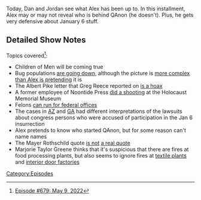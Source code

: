 {{Episode
    | title           = May 9, 2022
    | caption         = [https://knowledgefight.libsyn.com/679-may-9-2022 Listen to this episode on Libsyn]
    | episodeNumber   = 679
    | length          = 01:32:27
    | airDate         = May 11, 2022
    | coverageDate    = May 9, 2022
    | previousEpisode = [[678: July 29-30, 2003]]
    | nextEpisode     = [[680: July 31-August 1, 2003]]
}}

{{Stub}}

Today, Dan and Jordan see what Alex has been up to.  In this installment, Alex may or may not reveal who is behind QAnon (he doesn't).  Plus, he gets very defensive about January 6 stuff.

==Detailed Show Notes==

Topics covered<ref>[https://knowledgefight.com/research/2022/5/10/episode-679-may-9-2022 Episode #679: May 9, 2022]</ref>:

*Children of Men will be coming true
*Bug populations [https://www.bbc.com/news/science-environment-52399373 are going down], although the picture is [https://earthsky.org/earth/insect-apocalyps-not-north-america/ more complex] [https://www.abc.net.au/news/science/2020-04-24/insect-apocalypse-new-research-less-severe/12172318 than Alex is pretending] it is
*The Albert Pike letter that Greg Reece reported on [https://aminutetomidnite.com/nwo-news/albert-pikes-three-world-wars-fact-or-fake/ is a hoax]
*A former employee of Noontide Press [https://www.splcenter.org/hatewatch/2009/06/11/alleged-holocaust-museum-shooter-planned-other-attacks did a shooting] at the Holocaust Memorial Museum
*Felons [https://www.factcheck.org/2008/11/felons-in-office/ can run for federal offices]
*The cases in [https://apnews.com/article/lawsuits-arizona-phoenix-constitutions-paul-gosar-fefc259cdb6cbf7cc9369c5f2f939c61 AZ] and [https://www.nytimes.com/2022/04/22/us/politics/marjorie-taylor-greene-jan-6-insurrectionist.html GA] had different interpretations of the lawsuits about congress persons who were accused of participation in the Jan 6 insurrection
*Alex pretends to know who started QAnon, but for some reason can't name names
*The Mayer Rothschild quote [https://history.stackexchange.com/questions/7887/did-rothschild-say-this-famous-quote-if-yes-what-did-he-mean-by-it is not] [https://books.google.com/books?dq=T.%20Cushing%20Daniel%20hr%20314%201911&hl=en&id=tWY3DwAAQBAJ&lpg=PA20&ots=Ay2wN1mFgl&pg=PA20&sa=X&sig=ACfU3U1FUagdkaUA9bksOUVvUUTeY9_6kw&source=bl&ved=2ahUKEwigua_UydX3AhU5kIkEHfpRDEIQ6AF6BAgSEAM#v=onepage&q=T.%20Cushing%20Daniel%20hr%20314%201911&f=false a real quote]
*Marjorie Taylor Greene thinks that it's suspicious that there are fires at food processing plants, but also seems to ignore fires at [https://www.wspa.com/news/local-news/fire-breaks-out-at-upstate-textile-factory/ textile plants] and [https://www.mytwintiers.com/news-cat/local-news/fire-breaks-out-at-jeld-wen-plant-in-wysox interior door factories]

[[Category:Episodes]]
